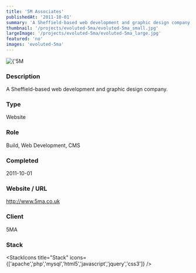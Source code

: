 ```yaml
---
title: '5M Associates'
publishedAt: '2011-10-01'
summary: 'A Sheffield-based web development and graphic design company.'
thumbnail: '/projects/evoluted-5ma/evoluted-5ma_small.jpg'
largeImage: '/projects/evoluted-5ma/evoluted-5ma_large.jpg'
featured: 'no'
images: 'evoluted-5ma'
---
```


<div className="relative w-full h-[400px] sm:h-[600px] md:h-[760px] lg:h-[920px]">
  <Image
    alt={'5M Associates'}
    src={'/projects/evoluted-5ma/evoluted-5ma.jpg'}
    sizes="(max-width: 640px) 100%, 100%"
    fill={true}
    priority
    style={{
      objectFit: 'contain'
    }}
  />
</div>

### Description

A Sheffield-based web development and graphic design company.


### Type

Website

### Role

Build, Web Development, CMS

### Completed
2011-10-01

### Website / URL
http://www.5ma.co.uk

### Client
5MA

### Stack

<StackIcons
  title="Stack"
  icons={['apache','php','mysql','html5','javascript','jquery','css3']}
  />
